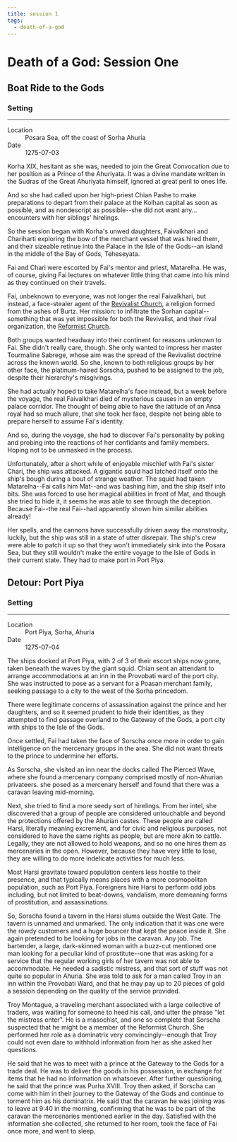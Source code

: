 ```yaml
---
title: session 1
tags:
  - death-of-a-god
---
```


# Death of a God: Session One

## Boat Ride to the Gods

<div class="event-infobar">
  <h3>Setting</h3>

  <hr />

  <dl>
    <dt>Location</dt>
    <dd>Posara Sea, off the coast of Sorha Ahuria</dd>
    <dt>Date</dt>
    <dd>1275-07-03</dd>
  </dl>
</div>

Korha XIX, hesitant as she was, needed to join the Great Convocation due to her
position as a Prince of the Ahuriyata. It was a divine mandate written in the
Sudras of the Great Ahuriyata himself, ignored at great peril to ones life.

And so she had called upon her high-priest Chian Pashe to make preparations to
depart from their palace at the Kolhan capital as soon as possible, and as
nondescript as possible--she did not want any... encounters with her siblings'
hirelings.

So the session began with Korha's unwed daughters, Faivalkhari and Chariharti
exploring the bow of the merchant vessel that was hired them, and their sizeable
retinue into the Palace in the Isle of the Gods--an island in the middle of the
Bay of Gods, Teheseyata.

Fai and Chari were escorted by Fai's mentor and priest, Matarelha. He was, of
course, giving Fai lectures on whatever little thing that came into his mind as
they continued on their travels.

Fai, unbeknown to everyone, was not longer the real Faivalkhari, but instead, a
face-stealer agent of the
[Revivalist Church](/world/religions/divine-masochism/revivalist/), a religion
formed from the ashes of Burtz. Her mission: to infiltrate the Sorhan
capital--something that was yet impossible for both the Revivalist, and their
rival organization, the
[Reformist Church](/world/religions/divine-masochism/reformist/).

Both groups wanted headway into their continent for reasons unknown to Fai. She
didn't really care, though. She only wanted to impress her master Tourmaline
Sabrege, whose aim was the spread of the Revivalist doctrine across the known
world. So she, known to both religious groups by her other face, the
platinum-haired Sorscha, pushed to be assigned to the job, despite their
hierarchy's misgivings.

She had actually hoped to take Matarelha's face instead, but a week before the
voyage, the real Faivalkhari died of mysterious causes in an empty palace
corridor. The thought of being able to have the latitude of an Ansa royal had so
much allure, that she took her face, despite not being able to prepare herself
to assume Fai's identity.

And so, during the voyage, she had to discover Fai's personality by poking and
probing into the reactions of her confidants and family members. Hoping not to
be unmasked in the process.

Unfortunately, after a short while of enjoyable mischief with Fai's sister
Chari, the ship was attacked. A gigantic squid had latched itself onto the
ship's bough during a bout of strange weather. The squid had taken
Matarelha--Fai calls him Mat--and was bashing him, and the ship itself into
bits. She was forced to use her magical abilities in front of Mat, and though
she tried to hide it, it seems he was able to see through the deception. Because
Fai--the real Fai--had apparently shown him similar abilities already!

Her spells, and the cannons have successfully driven away the monstrosity,
luckily, but the ship was still in a state of utter disrepair. The ship's crew
were able to patch it up so that they won't immediately sink into the Posara
Sea, but they still wouldn't make the entire voyage to the Isle of Gods in their
current state. They had to make port in Port Piya.

## Detour: Port Piya

<div class="event-infobar">
  <h3>Setting</h3>

  <hr />

  <dl>
    <dt>Location</dt>
    <dd>Port Piya, Sorha, Ahuria</dd>
    <dt>Date</dt>
    <dd>1275-07-04</dd>
  </dl>
</div>

The ships docked at Port Piya, with 2 of 3 of their escort ships now gone, taken
beneath the waves by the giant squid. Chian sent an attendant to arrange
accommodations at an inn in the Provobati ward of the port city. She was
instructed to pose as a servant for a Poasan merchant family, seeking passage to
a city to the west of the Sorha princedom.

There were legitimate concerns of assassination against the prince and her
daughters, and so it seemed prudent to hide their identities, as they attempted
to find passage overland to the Gateway of the Gods, a port city with ships to
the Isle of the Gods.

Once settled, Fai had taken the face of Sorscha once more in order to gain
intelligence on the mercenary groups in the area. She did not want threats to
the prince to undermine her efforts.

As Sorscha, she visited an inn near the docks called The Pierced Wave, where she
found a mercenary company comprised mostly of non-Ahurian privateers. she posed
as a mercenary herself and found that there was a caravan leaving mid-morning.

Next, she tried to find a more seedy sort of hirelings. From her intel, she
discovered that a group of people are considered untouchable and beyond the
protections offered by the Ahurian castes. These people are called Harsi,
literally meaning excrement, and for civic and religious purposes, not
considered to have the same rights as people, but are more akin to cattle.
Legally, they are not allowed to hold weapons, and so no one hires them as
mercenaries in the open. However, because they have very little to lose, they
are willing to do more indelicate activities for much less.

Most Harsi gravitate toward population centers less hostile to their presence,
and that typically means places with a more cosmopolitan population, such as
Port Piya. Foreigners hire Harsi to perform odd jobs including, but not limited
to beat-downs, vandalism, more demeaning forms of prostitution, and
assassinations.

So, Sorscha found a tavern in the Harsi slums outside the West Gate. The tavern
is unnamed and unmarked. The only indication that it was one were the rowdy
customers and a huge bouncer that kept the peace inside it. She again pretended
to be looking for jobs in the caravan. Any job. The bartender, a large,
dark-skinned woman with a buzz-cut mentioned one man looking for a peculiar kind
of prostitute--one that was asking for a service that the regular working girls
of her tavern was not able to accommodate. He needed a sadistic mistress, and
that sort of stuff was not quite so popular in Ahuria. She was told to ask for a
man called Troy in an inn within the Provobati Ward, and that he may pay up to
20 pieces of gold a session depending on the quality of the service provided.

Troy Montague, a traveling merchant associated with a large collective of
traders, was waiting for someone to heed his call, and utter the phrase "let the
mistress enter". He is a masochist, and one so complete that Sorscha suspected
that he might be a member of the Reformist Church. She performed her role as a
dominatrix very convincingly--enough that Troy could not even dare to withhold
information from her as she asked her questions.

He said that he was to meet with a prince at the Gateway to the Gods for a trade
deal. He was to deliver the goods in his possession, in exchange for items that
he had no information on whatsoever. After further questioning, he said that the
prince was Purha XVIII. Troy then asked, if Sorscha can come with him in their
journey to the Gateway of the Gods and continue to torment him as his
dominatrix. He said that the caravan he was joining was to leave at 9:40 in the
morning, confirming that he was to be part of the caravan the mercenaries
mentioned earlier in the day. Satisfied with the information she collected, she
returned to her room, took the face of Fai once more, and went to sleep.

